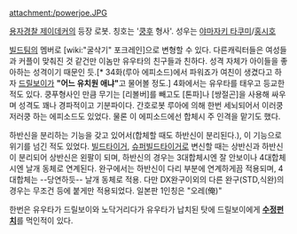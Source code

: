 attachment:/powerjoe.JPG

[[용자경찰 제이데커]]의 등장 로봇. 칭호는 '[[쿵후]] 형사'. 성우는 [[야마자키 타쿠미]]/[[홍시호]]

[[빌드팀]]의 멤버로 [wiki:"굴삭기" 포크레인]으로 변형할 수 있다. 다른캐릭터들은 여성들과 커플이 맞춰진 것 같건만 이놈만 유우타의 친구들과 친하다. 성격 자체가 아이들을 좋아하는 성격이기 때문인 듯.[* 34화(루아 에피소드)에서 파워죠가 여친이 생겼다고 하자 [[드릴보이]]가 '''"어느 유치원 애냐"'''고 물어볼 정도.] 4화에서는 유우타를 태우고 등교한 적도 있다.
쿵푸형사인 만큼 무기는 [리볼버]를 빼고도 [톤파]나 [쌍절곤]을 사용해 싸우며 성격도 꽤나 경파적이고 기분파이다.
간호로봇 루아에 의해 한번 세뇌되어서 이러쿵 저러쿵 하는 에피소드도 있었다. 물론 이 에피소드에선 합체시 주 인격을 맡기도 했다.

하반신을 분리하는 기능을 갖고 있어서(합체할 때도 하반신이 분리된다.), 이 기능으로 위기를 넘긴 적도 있었다.
[[빌드타이거]], [[슈퍼빌드타이거]]로 변신할 때는 상반신과 하반신이 분리되어 상반신은 왼팔이 되며, 하반신의 경우는 3대합체시엔 잘 안보이나 4대합체시엔 날개 동체로 연계된다. 완구에서는 하반신이 다리 부분에 연계하게끔 적용되며, 4대합체는 --당연하듯-- 날개 동체로 적용. 다만 DX완구이외의 다른 완구(STD,식완)의 경우는 무조건 등에 붙게만 적용되었다.
일본판 1인칭은 "오레(俺)"

한번은 유우타가 드릴보이와 노닥거리다가 유우타가 납치된 탓에 드릴보이에게 '''[[수정펀치]]'''를 먹인적이 있다.
